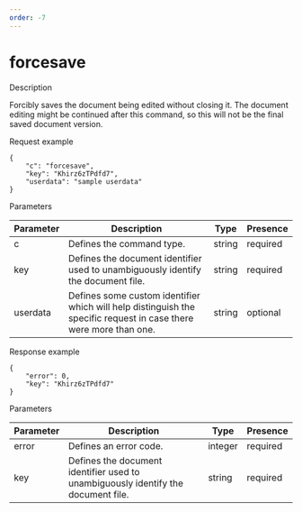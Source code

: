 ```yaml
---
order: -7
---
```

# [](/editors/command/)forcesave

Description

Forcibly saves the document being edited without closing it. The document editing might be continued after this command, so this will not be the final saved document version.

Request example

```
{
    "c": "forcesave",
    "key": "Khirz6zTPdfd7",
    "userdata": "sample userdata"
}
```

Parameters

| Parameter | Description                                                                                                       | Type   | Presence |
| --------- | ----------------------------------------------------------------------------------------------------------------- | ------ | -------- |
| c         | Defines the command type.                                                                                         | string | required |
| key       | Defines the document identifier used to unambiguously identify the document file.                                 | string | required |
| userdata  | Defines some custom identifier which will help distinguish the specific request in case there were more than one. | string | optional |

Response example

```
{
    "error": 0,
    "key": "Khirz6zTPdfd7"
}
```

Parameters

| Parameter | Description                                                                       | Type    | Presence |
| --------- | --------------------------------------------------------------------------------- | ------- | -------- |
| error     | Defines an error code.                                                            | integer | required |
| key       | Defines the document identifier used to unambiguously identify the document file. | string  | required |
